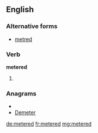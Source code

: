 ==English==

===Alternative forms===
* [[metred]]

===Verb===
'''metered'''

# {{past of|[[meter]]}}

===Anagrams===
* {{alphagram|deeemrt}}
* [[Demeter#English|Demeter]]

[[de:metered]]
[[fr:metered]]
[[mg:metered]]